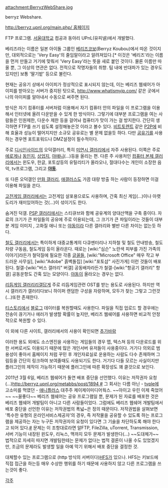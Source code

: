 attachment:BerryzWebShare.jpg

berryz Webshare.

[[http://berryz.upnl.org/main.php/ 홈페이지]]

FTP 프로그램. [[서울대학교]] 컴공과 동아리 UPnL(유피넬)에서 개발했다.

베리즈라는 이름은 일본 아이돌 그룹인 [[베리즈코보]](Berryz Koubou)에서 따온 것이지만, 대외적으로는 'Very Easy'의 줄임말이라고 알려져있다.[* 이것은 '베리즈'라는 이름을 먼저 만들고 거기에 맞춰서 'Very Easy'라는 뜻을 새로 붙인 것이다. 물론 이름만 따 올 뿐, 그 이상의 연관은 없다. 전적으로 작명자들의 취향. 팀 내에 반대파가 있는 경우도 있지만] 보통 '딸기밭' 등으로 불린다.

현재는 공유기 상에서 아이피가 정상적으로 표시되지 않는데, 이는 베리즈 웹쉐어가 아이피를 받아오는 서버가 중지된 탓으로, http://www.whatismyip.com/ 같은 곳에서 나의 아이피를 알아내서 수동으로 써주면 된다.

방식은 자기 컴퓨터를 서버처럼 이용해서 자기 컴퓨터 안의 파일을 이 프로그램을 이용해서 인터넷에 올려 다운받을 수 있게 한 방식이다. 그렇기에 대부분 프로그램을 여는 사람들은 인원제한, 다운수 제한 등을 걸어놔 컴퓨터가 맛이 가는 걸 방지한다. 간단히 생각하면 FTP를 쓰기 쉽도록 설정해놓은것 이라고 볼수 있다. [[비트토렌트]] 같은 [[P2P]]에 비해 효율과 성능이 떨어지지만 소규모 공유로는 별 문제 없을듯 하다. 다만 [[공유기]]를 사용하는 경우엔 포트포워드나 DMZ설정이 필수적이다.

주로 [[디시인사이드]]의 오덕갤러리, 특히 [[미연시 갤러리]]에서 자주 사용된다. 이쪽은 주로 [[에로게]]나 [[동인지]], [[상업지]], [[야애니]](...)등을 올리는 편. 다른 주 사용처인 [[컴퓨터 본체 갤러리]]에서는 윈도우, 한글, 포토샵등의 유틸리티가 올라오나, 절대다수는 개인이 소장한 음악, tv프로그램, 그리고 '''[[야동]]'''.

또 다른 오덕갤인 [[만화 갤러리]], [[애갤러스]]도 가끔 대량 방출 하는 사람이 등장하면 이걸 이용해 파일을 쏜다. 

[[고전게임 갤러리]]에서는 고전게임 살포용으로도 사용하며, 간혹 최신 게임(...)이나 아랫도리가 재미있어하는 것(...)이 섞이기도 한다.

숨겨진 덕갤. [[PSP 갤러리]]에서는 스티큐브와 함께 공유계의 양대산맥을 구축 중이다. 자료의 크기가 큰 파일들의 공유에 주로 이용되는데, 그 크기가 큰 파일이라는 것들이 대부분 게임 이미지 , 고화질 애니 또는 [[야동]]이라 다른 갤러리와 별반 다른 차이는 없는듯 하다.

[[철도 갤러리]]에서는 특이하게 대중교통계의 다큐멘터리나 지하철 및 철도 안내방송, 철도차량 구동음, 철도게임 등이 올라온다. 때로는 [wiki:"심슨" 노란색 피부를 가진 가족의 이야기]라든가 철덕질에 필요한 각종 [[글꼴]]들, [wiki:"Microsoft Office" 매우 작고 부드러운 사무실], [wiki:"Adobe" 흙벽돌집] [wiki:"포토샵" 사진가게] 이런 것들이 배포된다. 철갤-[wiki:"버스 갤러리" 버갤] 공동배차라든가 철갤-[wiki:"항공기 갤러리" 항갤] 공동운항도 간혹 있는 모양이다. [[야동]]이 올라오는 경우는 없다.

[[리듬게임 갤러리]]리갤답게 주로 리듬게임관련 OST를 받는 용도로 사용된다. 하지만 역시 갤러리가 갤러리다보니 하이퍼 랜덤한 구성을 자랑하며, 모두가 찾는 그렇고 그런것(...)또한 존재한다.

[[티스토리]]에서 [[블로그]] 데이터를 복원할때도 사용한다. 파일을 직접 업로드 할 경우에는 전송이 끊기거나 에러가 발생할 확률이 높지만, 베리즈 웹쉐어를 사용하면 비교적 안정적으로 복원할 수 있다.

이 외에 다른 사이트, 갤러리에서의 사용이 확인되면 [[추가바람]]

이러한 용도 외에도 소스엔진을 사용하는 게임들의 경우 맵, 텍스쳐 등의 다운로드를 위한 서버로서도 이용되기 때문에 많은 개인서버 유저들이 사용중이다. 거기다 의외로 범용성이 좋아서 홈페이지 처럼 꾸민 후 개인자료실로 운용하는 사람도 다수 존재하며 그림등을 간단히 링크하여 보여줄때도 사용되기도 한다. 거기다 다들 모르는 사실이지만 플러그인의 제작이 가능하기 때문에 플러그인에 따른 확장성도 꽤 클것으로 보인다. 

2011년 3월 6일, 베리즈 웹쉐어가 돌연 배포 중단을 선언했다. 이유는 저작권자 요청(...)[[http://berryz.upnl.org/metabbs/post/1894 #]] 그 회사는 다름 아닌 - [[tvple]]에 고소미를 먹였던 - [[애니플러스]] 대주주 제이제이미디어웍스. ~~아이고 우린 이제 죽었어~~ ~~꼴좋다~~ 베리즈 웹쉐어는 공유 프로그램일 뿐, 문제가 된 자료를 배포한 것은 베리즈 웹쉐어 개발팀이 아니고 다른 사람들이었다. 그럼에도 베리즈 웹쉐어 개발팀에서 배포 중단을 선언한 이유는 저작권법의 폭넓~은 정의 때문이다. 저작권법을 살펴보면 '특수한 유형의 온라인서비스제공자'의 경우, 즉 저작물을 공유할 수 있도록 하는 프로그램을 제공하는 자는 누구든 저작권자의 요청이 있다면 그 기술을 차단하도록 해야 한다고 되어 있다.[http://gunmania.kr/tc/237 #] 문제는 이 조항대로라면 알FTP, FileZilla, uTorrent, Transmission, 서버 기능이 내장된 윈도우, 리눅스, 맥까지 모두 문제가 발생한다(...) ~~도대체가~~ 법적으로 자세히 따지면 개발팀한테는 문제가 없다는 법적 결론이 나올 수도 있었겠지만, 조금의 문제라도 발생할 일을 아예 막기 위해서 배포 중단을 결정한 것.

대체할수 있는 프로그램으로 (http 방식의 서버이다)[[HFS]]가 있으나. HFS는 키보드에 직접 접근을 하는등 매우 수상한 행위를 하기 때문에 사용하지 않고 다른 프로그램을 쓰는것이 좋다.

[[각주]]
